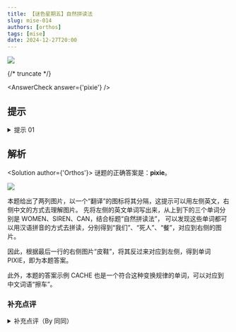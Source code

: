 ```yaml
---
title: 【谜色星期五】自然拼读法
slug: mise-014
authors: [orthos]
tags: [mise]
date: 2024-12-27T20:00
---
```


![](./mise-014.assets/mise-014.webp)

{/* truncate */}

<AnswerCheck answer={'pixie'} />

## 提示

<details>
    <summary>提示 01</summary>

    左侧的图片各代表一个英文单词，可以尝试将这些单词写出来后，用另一种方式读出来。

</details>

## 解析

<Solution author={'Orthos'}>
谜题的正确答案是：**pixie**。

![](./mise-014.assets/mise-014-sol.webp)

本题给出了两列图片，以一个“翻译”的图标将其分隔，这提示可以用左侧英文，右侧中文的方式去理解图片。
先将左侧的英文单词写出来，从上到下的三个单词分别是 WOMEN、SIREN、CAN，结合标题“自然拼读法”，
可以发现这些单词都可以用汉语拼音的方式去拼读，分别得到“我们”、“死人”、“餐”，对应到右侧的图片。

因此，根据最后一行的右侧图片“皮鞋”，将其反过来对应到左侧，得到单词 PIXIE，即为本题答案。

此外，本题的答案示例 CACHE 也是一个符合这种变换规律的单词，可以对应到中文词语“擦车”。

</Solution>

### 补充点评

<details>
    <summary>补充点评（By 同同）</summary>

    最初的时候，SIREN 计划使用海妖塞壬的含义，不过免费素材提供的图片太像美人鱼了，担心可能无法识别。

    <center>
        ![](./mise-014.assets/mise-014-sol-1.webp)
        <ImgCaption>最初的图片设计，SIREN使用了类似于美人鱼的图片</ImgCaption>
    </center>

    我个人认为这一版本题面精彩的地方在于，提示部分左右两侧的图片具有一定的联系，
    例如打开罐头（CAN）吃饭（餐）、听到海妖（SIREN）歌声而被害（死人）。
    不过为了稍微提升可做性，我们还是决定对图片进行了更换。

    然而似乎即使是这一版本，前两行的图片对应文字也很困难。

</details>

